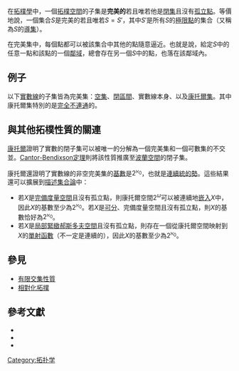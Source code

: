 在[[拓扑学|拓樸學]]中，一個[[拓扑空间|拓樸空間]]的子集是'''完美的'''若且唯若他是[[闭集|閉集]]且沒有[[孤点|孤立點]]。等價地說，一個集合<math>S</math>是完美的若且唯若<math>S=S'</math>，其中<math>S'</math>是所有<math>S</math>的[[极限点|極限點]]的集合（又稱為<math>S</math>的[[导集|導集]]）。

在完美集中，每個點都可以被該集合中其他的點隨意逼近。也就是說，給定<math>S</math>中的任意一點和該點的一個[[邻域|鄰域]]，總會存在另一個<math>S</math>中的點，也落在該鄰域內。

== 例子 ==
以下[[實數線|實數線]]的子集皆為完美集：[[空集|空集]]、[[閉區間|閉區間]]、實數線本身、以及[[康托尔集|康托爾集]]。其中康托爾集特別的是[[完全不连通空间|完全不連通]]的。

== 與其他拓樸性質的關連 ==
[[格奥尔格·康托尔|康托爾]]證明了實數的閉子集可以被唯一的分解為一個完美集和一個可數集的不交並。[[Cantor-Bendixson定理|Cantor-Bendixson定理]]則將該性質推廣至[[波蘭空間|波蘭空間]]的閉子集。

康托爾還證明了實數線的非空完美集的[[基数_(数学)|基數]]是<math>2^{\aleph_0}</math>，也就是[[连续统的势|連續統的勢]]。這些結果還可以擴展到[[描述集合論|描述集合論]]中：
* 若<math>X</math>是[[完备度量空间|完備度量空間]]且沒有孤立點，則康托爾空間<math>2^\omega</math>可以被連續地[[嵌入_(数学)|嵌入]]<math>X</math>中，因此<math>X</math>的基數至少為<math>2^{\aleph_0}</math>。若<math>X</math>是[[可分空间|可分]]、完備度量空間且沒有孤立點，則<math>X</math>的基數恰好為<math>2^{\aleph_0}</math>。
* 若<math>X</math>是[[局部緊緻|局部緊緻]][[豪斯多夫空间|郝斯多夫空間]]且沒有孤立點，則存在一個從康托爾空間映射到<math>X</math>的[[单射|單射函數]]（不一定是連續的），因此<math>X</math>的基數至少為<math>2^{\aleph_0}</math>。

== 參見 ==
* [[有限交集性质|有限交集性質]]
* [[相對化拓撲|相對化拓撲]]

== 參考文獻 ==
* {{Citation|title=Classical Descriptive Set Theory|year=1995|last1=Kechris|first1=A. S.|author1-link=Alexander S. Kechris|location=Berlin, New York|publisher=[[Springer-Verlag|Springer-Verlag]]|isbn=3540943749}}
* {{Citation|title=Basic Set Theory|year=1979|last1=Levy|first1=A.|author1-link=Azriel Levy|location=Berlin, New York|publisher=[[Springer-Verlag|Springer-Verlag]]}}
* {{Citation|title=Open problems in topology. II|year=2007|author=edited by Elliott Pearl.|publisher=[[Elsevier|Elsevier]]|editor1-last=Pearl|editor1-first=Elliott|isbn=978-0-444-52208-5|mr=2367385}}

[[Category:拓扑学|Category:拓扑学]]
